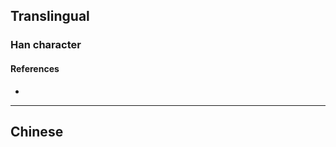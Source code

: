 {{character info/new}}
==Translingual==

===Han character===
{{Han char|rn=64|rad=手|as=12|sn=16|four=|canj=FKQ|ids=⿱敝手}}

====References====
* {{Han ref|kx=0453.210|dkj=12677|dj=0803.040|hdz=31940.040|uh=6486|ud=25734}}

----

==Chinese==
{{zh-see|撇|v}}